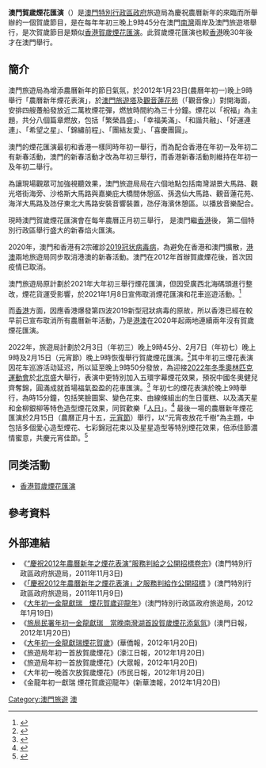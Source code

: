 '''澳門賀歲煙花匯演'''（{{lang-pt|'''Exibição Macau Ano Novo Lunar fogos de artifício'''}}）是[[澳門特別行政區政府|澳門特別行政區政府]]旅遊局為慶祝農曆新年的來臨而所舉辦的一個賀歲節目，是在每年年初三晚上9時45分在澳門[[南灣_(澳門)|南灣]]兩岸及澳門旅遊塔舉行，是次賀歲節目是類似[[香港賀歲煙花匯演|香港賀歲煙花匯演]]。此賀歲煙花匯演也較[[香港賀歲煙花匯演|香港]]晚30年後才在澳門舉行。

==簡介==
澳門旅遊局為增添農曆新年的節日氣氛，於2012年1月23日(農曆年初一)晚上9時舉行「農曆新年煙花表演」，於[[澳門旅遊塔會展娛樂中心|澳門旅遊塔]]及[[觀音蓮花苑|觀音蓮花苑]]（「觀音像」）對開海面，安排四艘躉船發放近二萬枚煙花彈，燃放時間約為三十分鐘。煙花以「祝福」為主題，共分八個篇章燃放，包括「繁榮昌盛」、「幸福美滿」、「和諧共融」、「好運連連」、「希望之星」、「錦繡前程」、「團結友愛」、「喜慶團圓」。

澳門的煙花匯演最初和香港一樣同時年初一舉行，而為配合香港在年初一及年初二有新春活動，澳門的新春活動才改為年初三舉行，而香港新春活動則維持在年初一及年初二舉行。

為讓現場觀眾可加強視聽效果，澳門旅遊局局在六個地點包括南灣湖景大馬路、觀光塔街海旁、沙格斯大馬路與嘉樂庇大橋間休憩區、孫逸仙大馬路、觀音蓮花苑、海洋大馬路及氹仔東北大馬路安裝音響裝置，氹仔海濱休憩區。以播放音樂配合。

現時澳門賀歲煙花匯演會在每年農曆正月初三舉行， 是澳門繼[[香港賀歲煙花匯演|香港]]後， 第二個特別行政區舉行盛大的新春焰火匯演。

2020年，澳門和香港有2宗確診[[2019冠状病毒病|2019冠状病毒病]]，為避免在香港和澳門擴散，[[香港旅遊發展局|港]][[澳門政府旅遊局|澳]]兩地旅遊局同步取消港澳的新春活動。澳門在2012年首辦賀歲煙花後，首次因疫情已取消。

澳門旅遊局原計劃於2021年大年初三舉行煙花匯演，但因受廣西北海碼頭進行整改，煙花貨運受影響，於2021年1月8日宣佈取消煙花匯演和花車巡遊活動。<ref>{{cite news |title=澳門今年不舉辦農曆新年煙花匯演及花車巡遊 |url=https://news.rthk.hk/rthk/ch/component/k2/1569414-20210108.htm |agency=[[香港電台|香港電台]] |date=2021-01-08 |accessdate=2021-01-10 |archive-date=2021-11-19 |archive-url=https://web.archive.org/web/20211119103957/https://news.rthk.hk/rthk/ch/component/k2/1569414-20210108.htm |dead-url=no }}</ref>

而[[香港|香港]]方面，因應香港爆發第四波2019新型冠狀病毒的原故，所以香港已經在較早前已宣布取消所有農曆新年活動，乃是[[港澳|港澳]]在2020年起兩地連續兩年沒有賀歲煙花匯演。

2022年，旅遊局計劃於2月3日（年初三）晚上9時45分、2月7日（年初七）晚上9時及2月15日（元宵節）晚上9時恢復舉行賀歲煙花匯演。<ref>{{cite news |title=節慶盛事連連：除夕旅客破4萬，農曆新年煙花及花車匯演 |url=https://www.gov.mo/zh-hant/news/844253/ |accessdate=2022-01-08 |work=澳門特別行政區政府入口網站 |date=2022-01-01 |language=zh-hant |archive-date=2022-01-08 |archive-url=https://web.archive.org/web/20220108064756/https://www.gov.mo/zh-hant/news/844253/ |dead-url=no }}</ref>其中年初三煙花表演因花车巡游活动延迟，所以延至晚上9時50分發放，為迎接[[2022年冬季奧林匹克運動會|2022年冬季奧林匹克運動會]]於[[北京市|北京]]盛大舉行，表演中更特別加入五環字幕煙花效果，預祝中國冬奧健兒齊奪錦，圓滿成就首場福氣盈盈的花車匯演。<ref name="gcs20220203a">{{cite news |title=2022農曆新年花車匯演及煙花表演盛大開幕賀新歲 |url=https://www.gcs.gov.mo/detail/zh-hant/N22BCAMZHo?1 |accessdate=2022-02-03 |agency=[[澳門特別行政區新聞局|澳門特別行政區新聞局]] |publisher=[[澳門特別行政區政府旅遊局|澳門特別行政區政府旅遊局]] |date=2022-02-03}}</ref> 年初七的煙花表演於晚上9時舉行，為時15分鐘，包括笑臉圖案、變色花束、由線條組出的生日蛋糕、以及滿天星和金柳銀柳等特色造型煙花效果，同賀歡樂「[[人日|人日]]」。<ref>{{cite news |title=第二場煙花表演初七（明）晚綻放 花車匯演年十二移師北區 續賀新春 |url=https://www.gcs.gov.mo/detail/zh-hant/N22BFYqxWl?4 |accessdate=2022-02-06 |agency=[[澳門特別行政區新聞局|澳門特別行政區新聞局]] |publisher=[[澳門特別行政區政府旅遊局|澳門特別行政區政府旅遊局]] |date=2022-02-06}}</ref> 最後一場的農曆新年煙花匯演於2月15日（農曆正月十五，[[元宵節|元宵節]]）舉行，以“元宵夜放花千樹”為主題，中包括多個愛心造型煙花、七彩錦冠花束以及星星造型等特別煙花效果，倍添佳節濃情蜜意，共慶元宵佳節。<ref>{{cite news |title=2022農曆新年花車匯演北區歡騰舉辦受歡迎 |url=https://www.gcs.gov.mo/detail/zh-hant/N22BLCkkNj?1 |accessdate=2022-02-13 |date=2022-02-13}}</ref>

==同类活動==
*[[香港賀歲煙花匯演|香港賀歲煙花匯演]]

==參考資料==
{{reflist}}

== 外部連結 ==
*《[http://industry.macautourism.gov.mo/file/pdf/CNY2012_fireworks_tender.pdf “慶祝2012年農曆新年之煙花表演”服務判給之公開招標卷宗]》(澳門特別行政區政府旅遊局，2011年11月3日)
*《[http://industry.macautourism.gov.mo/cn/publictender/detail.php?ann_id=289&page_id=171 「慶祝2012年農曆新年之煙花表演」之服務判給作公開招標] {{Wayback|url=http://industry.macautourism.gov.mo/cn/publictender/detail.php?ann_id=289&page_id=171 |date=20120809040641 }}》(澳門特別行政區政府旅遊局，2011年11月9日)
*《[http://industry.macautourism.gov.mo/cn/pressroom/index.php?page_id=172&sp=0&id=2447 大年初一金龍獻瑞　煙花賀歲迎龍年]》(澳門特別行政區政府旅遊局，2012年1月19日)
*《[https://web.archive.org/web/20120124083053/http://macaodaily.com/html/2012-01/20/content_666311.htm 旅局民署年初一金龍獻瑞　當晚南灣湖首設賀歲煙花添氣氛]》(澳門日報，2012年1月20日)
*《[http://www.vakiodaily.com/index.php?tn=viewer&ncid=1&nid=179253&dt=20120120&lang=tw 大年初一金龍獻瑞煙花賀歲]》(華僑報，2012年1月20日)
*《旅遊局年初一首放賀歲煙花》(濠江日報，2012年1月20日)
*《旅遊局年初一首放賀歲煙花》(大眾報，2012年1月20日)
*《大年初一晚首次放賀歲煙花》(市民日報，2012年1月20日)
*《金龍年初一獻瑞 煙花賀歲迎龍年》(新華澳報，2012年1月20日)

{{模板:2019冠狀病毒病澳門疫情}}

[[Category:澳門旅遊|Category:澳門旅遊]]
[[Category:煙花|澳]]